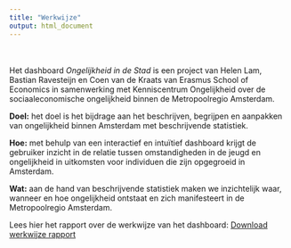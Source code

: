 ```yaml
---
title: "Werkwijze"
output: html_document
---
```


<br><br>
Het dashboard <i>Ongelijkheid in de Stad</i> is een project van Helen Lam, Bastian Ravesteijn en Coen van de Kraats van Erasmus School of Economics in samenwerking met Kenniscentrum Ongelijkheid over de sociaaleconomische ongelijkheid binnen de Metropoolregio Amsterdam. 

<b>Doel:</b> het doel is het bijdrage aan het beschrijven, begrijpen en aanpakken van ongelijkheid binnen Amsterdam met beschrijvende statistiek.

<b>Hoe:</b> met behulp van een interactief en intuïtief dashboard krijgt de gebruiker inzicht in de relatie tussen omstandigheden in de jeugd en ongelijkheid in uitkomsten voor individuen die zijn opgegroeid in Amsterdam.

<b>Wat:</b> aan de hand van beschrijvende statistiek maken we inzichtelijk waar, wanneer en hoe ongelijkheid ontstaat en zich manifesteert in de Metropoolregio Amsterdam.


Lees hier het rapport over de werkwijze van het dashboard: <a href="www/werkwijze.pdf" download="werkwijze ongelijkheid in de stad.pdf">Download werkwijze rapport</a>

